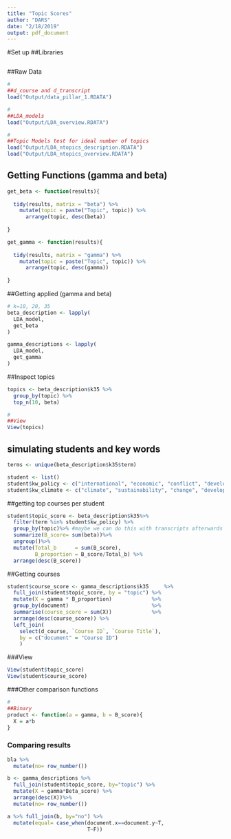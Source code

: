 ```yaml
---
title: "Topic Scores"
author: "DARS"
date: "2/18/2019"
output: pdf_document
---
```

#Set up
##Libraries
```r
```
##Raw Data
```r
#
##d_course and d_transcript
load("Output/data_pillar_1.RDATA")

#
##LDA_models
load("Output/LDA_overview.RDATA")

#
##Topic Models test for ideal number of topics
load("Output/LDA_ntopics_description.RDATA")
load("Output/LDA_ntopics_overview.RDATA")

```

## Getting Functions (gamma and beta) 
```r
get_beta <- function(results){
  
  tidy(results, matrix = "beta") %>%
    mutate(topic = paste("Topic", topic)) %>%
      arrange(topic, desc(beta))
  
}

get_gamma <- function(results){
  
  tidy(results, matrix = "gamma") %>%
    mutate(topic = paste("Topic", topic)) %>%
      arrange(topic, desc(gamma))
  
}

```

##Getting applied (gamma and beta) 
```r
# k=10, 20, 35
beta_description <- lapply(
  LDA_model,
  get_beta
)

gamma_descriptions <- lapply(
  LDA_model,
  get_gamma
)

```
##Inspect topics
```r
topics <- beta_description$k35 %>%
  group_by(topic) %>%
  top_n(10, beta)

#
##View
View(topics)

```
## simulating students and key words
```r
terms <- unique(beta_description$k35$term)

student <- list()
student$kw_policy <- c("international", "economic", "conflict", "develop", "policy", "war") #sample(terms, 5)
student$kw_climate <- c("climate", "sustainability", "change", "development", "develop","sustain", "sustainable") #sample(terms, 5)
```

##getting top courses per student
```r
student$topic_score <- beta_description$k35%>%
  filter(term %in% student$kw_policy) %>%
  group_by(topic)%>% #maybe we can do this with transcripts afterwards
  summarize(B_score= sum(beta))%>%
  ungroup()%>%
  mutate(Total_b      = sum(B_score),
         B_proportion = B_score/Total_b) %>%
  arrange(desc(B_score))

```

##Getting courses
```r

student$course_score <- gamma_descriptions$k35     %>%
  full_join(student$topic_score, by = "topic") %>%
  mutate(X = gamma * B_proportion)             %>%
  group_by(document)                           %>%
  summarise(course_score = sum(X))             %>%
  arrange(desc(course_score)) %>%
  left_join(
    select(d_course, `Course ID`, `Course Title`),
    by = c("document" = "Course ID")
    )
```
###View
```r
View(student$topic_score)
View(student$course_score)
```
###Other comparison functions
```r
#
##Binary
product <- function(a = gamma, b = B_score){
  X = a*b
}

```
### Comparing results
```r
bla %>%
  mutate(no= row_number())

b <- gamma_descriptions %>%
  full_join(student$topic_score, by="topic") %>%
  mutate(X = gamma*Beta_score) %>%
  arrange(desc(X))%>%
  mutate(no= row_number())

a %>% full_join(b, by="no") %>%
  mutate(equal= case_when(document.x==document.y~T,
                          T~F))
```